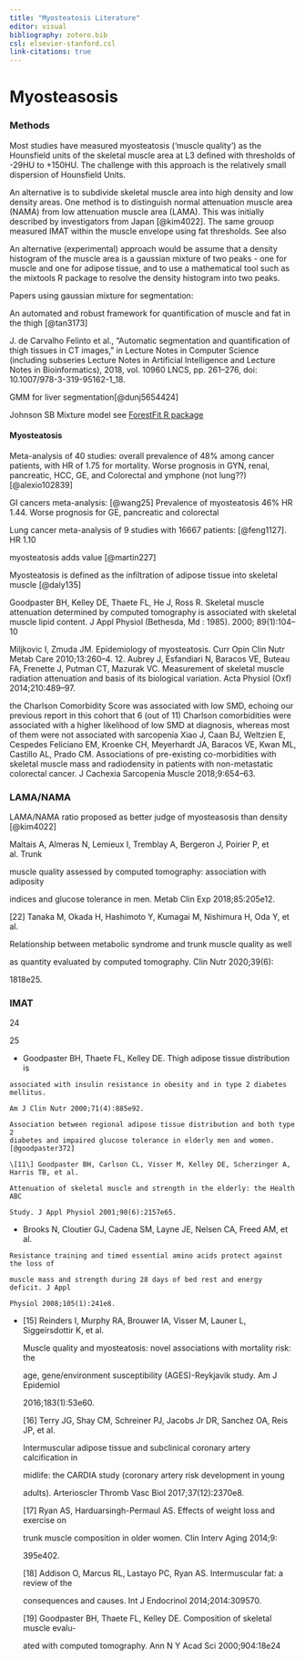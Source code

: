 ```yaml
---
title: "Myosteatosis Literature"
editor: visual
bibliography: zotero.bib
csl: elsevier-stanford.csl
link-citations: true
---
```


# Myosteasosis

### Methods

Most studies have measured myosteatosis ('muscle quality') as the Hounsfield units of the skeletal muscle area at L3 defined with thresholds of -29HU to +150HU. The challenge with this approach is the relatively small dispersion of Hounsfield Units.

An alternative is to subdivide skeletal muscle area into high density and low density areas. One method is to distinguish normal attenuation muscle area (NAMA) from low attenuation muscle area (LAMA). This was initially described by investigators from Japan [@kim4022]. The same grouop measured IMAT within the muscle envelope using fat thresholds. See also

An alternative (experimental) approach would be assume that a density histogram of the muscle area is a gaussian mixture of two peaks - one for muscle and one for adipose tissue, and to use a mathematical tool such as the mixtools R package to resolve the density histogram into two peaks.

Papers using gaussian mixture for segmentation:

An automated and robust framework for quantification of muscle and fat in the thigh [@tan3173]

J. de Carvalho Felinto et al., "Automatic segmentation and quantification of thigh tissues in CT images," in Lecture Notes in Computer Science (including subseries Lecture Notes in Artificial Intelligence and Lecture Notes in Bioinformatics), 2018, vol. 10960 LNCS, pp. 261--276, doi: 10.1007/978-3-319-95162-1_18.

GMM for liver segmentation[@dunj5654424]

Johnson SB Mixture model see [ForestFit R package](https://search.r-project.org/CRAN/refmans/ForestFit/html/00Index.html)

#### Myosteatosis

Meta-analysis of 40 studies: overall prevalence of 48% among cancer patients, with HR of 1.75 for mortality. Worse prognosis in GYN, renal, pancreatic, HCC, GE, and Colorectal and ymphone (not lung??)[@alexio102839]

GI cancers meta-analysis: [@wang25] Prevalence of myosteatosis 46% HR 1.44. Worse prognosis for GE, pancreatic and colorectal

Lung cancer meta-analysis of 9 studies with 16667 patients: [@feng1127]. HR 1.10

myosteatosis adds value [@martin227]

Myosteatosis is defined as the infiltration of adipose tissue into skeletal muscle [@daly135]

Goodpaster BH, Kelley DE, Thaete FL, He J, Ross R. Skeletal muscle attenuation determined by computed tomography is associated with skeletal muscle lipid content. J Appl Physiol (Bethesda, Md : 1985). 2000; 89(1):104--10

Miljkovic I, Zmuda JM. Epidemiology of myosteatosis. Curr Opin Clin Nutr Metab Care 2010;13:260--4. 12. Aubrey J, Esfandiari N, Baracos VE, Buteau FA, Frenette J, Putman CT, Mazurak VC. Measurement of skeletal muscle radiation attenuation and basis of its biological variation. Acta Physiol (Oxf) 2014;210:489--97.

the Charlson Comorbidity Score was associated with low SMD, echoing our previous report in this cohort that 6 (out of 11) Charlson comorbidities were associated with a higher likelihood of low SMD at diagnosis, whereas most of them were not associated with sarcopenia Xiao J, Caan BJ, Weltzien E, Cespedes Feliciano EM, Kroenke CH, Meyerhardt JA, Baracos VE, Kwan ML, Castillo AL, Prado CM. Associations of pre-existing co-morbidities with skeletal muscle mass and radiodensity in patients with non-metastatic colorectal cancer. J Cachexia Sarcopenia Muscle 2018;9:654--63.

### LAMA/NAMA

LAMA/NAMA ratio proposed as better judge of myosteasosis than density [@kim4022]

Maltais A, Almeras N, Lemieux I, Tremblay A, Bergeron J, Poirier P, et al. Trunk

muscle quality assessed by computed tomography: association with adiposity

indices and glucose tolerance in men. Metab Clin Exp 2018;85:205e12.

\[22\] Tanaka M, Okada H, Hashimoto Y, Kumagai M, Nishimura H, Oda Y, et al.

Relationship between metabolic syndrome and trunk muscle quality as well

as quantity evaluated by computed tomography. Clin Nutr 2020;39(6):

1818e25.

### IMAT

24

25

-   Goodpaster BH, Thaete FL, Kelley DE. Thigh adipose tissue distribution is

```         
associated with insulin resistance in obesity and in type 2 diabetes mellitus.

Am J Clin Nutr 2000;71(4):885e92.

Association between regional adipose tissue distribution and both type 2 
diabetes and impaired glucose tolerance in elderly men and women.[@goodpaster372]

\[11\] Goodpaster BH, Carlson CL, Visser M, Kelley DE, Scherzinger A, Harris TB, et al.

Attenuation of skeletal muscle and strength in the elderly: the Health ABC

Study. J Appl Physiol 2001;90(6):2157e65.
```

-   Brooks N, Cloutier GJ, Cadena SM, Layne JE, Nelsen CA, Freed AM, et al.

```         
Resistance training and timed essential amino acids protect against the loss of

muscle mass and strength during 28 days of bed rest and energy deficit. J Appl

Physiol 2008;105(1):241e8.
```

-   \[15\] Reinders I, Murphy RA, Brouwer IA, Visser M, Launer L, Siggeirsdottir K, et al.

    Muscle quality and myosteatosis: novel associations with mortality risk: the

    age, gene/environment susceptibility (AGES)-Reykjavik study. Am J Epidemiol

    2016;183(1):53e60.

    \[16\] Terry JG, Shay CM, Schreiner PJ, Jacobs Jr DR, Sanchez OA, Reis JP, et al.

    Intermuscular adipose tissue and subclinical coronary artery calcification in

    midlife: the CARDIA study (coronary artery risk development in young

    adults). Arterioscler Thromb Vasc Biol 2017;37(12):2370e8.

    \[17\] Ryan AS, Harduarsingh-Permaul AS. Effects of weight loss and exercise on

    trunk muscle composition in older women. Clin Interv Aging 2014;9:

    395e402.

    \[18\] Addison O, Marcus RL, Lastayo PC, Ryan AS. Intermuscular fat: a review of the

    consequences and causes. Int J Endocrinol 2014;2014:309570.

    \[19\] Goodpaster BH, Thaete FL, Kelley DE. Composition of skeletal muscle evalu-

    ated with computed tomography. Ann N Y Acad Sci 2000;904:18e24
